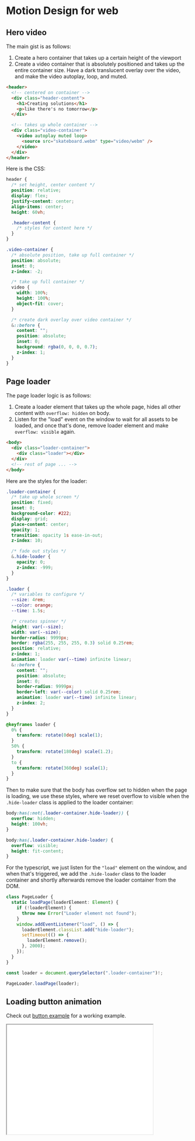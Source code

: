 
# Motion Design for web

## Hero video

The main gist is as follows:

1. Create a hero container that takes up a certain height of the viewport
2. Create a video container that is absolutely positioned and takes up the entire container size. Have a dark translucent overlay over the video, and make the video autoplay, loop, and muted.

```html
<header>
  <!-- centered on container -->
  <div class="header-content">
    <h1>Creating solutions</h1>
    <p>like there's no tomorrow</p>
  </div>

  <!-- takes up whole container -->
  <div class="video-container">
    <video autoplay muted loop>
      <source src="skateboard.webm" type="video/webm" />
    </video>
  </div>
</header>
```

Here is the CSS:

```css
header {
  /* set height, center content */
  position: relative;
  display: flex;
  justify-content: center;
  align-items: center;
  height: 60vh;

  .header-content {
    /* styles for content here */
  }
}

.video-container {
  /* absolute position, take up full container */
  position: absolute;
  inset: 0;
  z-index: -2;

  /* take up full container */
  video {
    width: 100%;
    height: 100%;
    object-fit: cover;
  }

  /* create dark overlay over video container */
  &::before {
    content: "";
    position: absolute;
    inset: 0;
    background: rgba(0, 0, 0, 0.7);
    z-index: 1;
  }
}
```

## Page loader

The page loader logic is as follows:

1. Create a loader element that takes up the whole page, hides all other content with `overflow: hidden` on body.
2. Listen for the "load" event on the window to wait for all assets to be loaded, and once that's done, remove loader element and make `overflow: visible` again.

```html
<body>
  <div class="loader-container">
    <div class="loader"></div>
  </div>
  <!-- rest of page ... -->
</body>
```

Here are the styles for the loader:

```css
.loader-container {
  /* take up whole screen */
  position: fixed;
  inset: 0;
  background-color: #222;
  display: grid;
  place-content: center;
  opacity: 1;
  transition: opacity 1s ease-in-out;
  z-index: 10;

  /* fade out styles */
  &.hide-loader {
    opacity: 0;
    z-index: -999;
  }
}

.loader {
  /* variables to configure */
  --size: 4rem;
  --color: orange;
  --time: 1.5s;

  /* creates spinner */
  height: var(--size);
  width: var(--size);
  border-radius: 9999px;
  border: rgba(255, 255, 255, 0.3) solid 0.25rem;
  position: relative;
  z-index: 1;
  animation: loader var(--time) infinite linear;
  &::before {
    content: "";
    position: absolute;
    inset: 0;
    border-radius: 9999px;
    border-left: var(--color) solid 0.25rem;
    animation: loader var(--time) infinite linear;
    z-index: 2;
  }
}

@keyframes loader {
  0% {
    transform: rotate(0deg) scale(1);
  }
  50% {
    transform: rotate(180deg) scale(1.2);
  }
  to {
    transform: rotate(360deg) scale(1);
  }
}
```

Then to make sure that the body has overflow set to hidden when the page is loading, we use these styles, where we reset overflow to visible when the `.hide-loader` class is applied to the loader container:

```css
body:has(:not(.loader-container.hide-loader)) {
  overflow: hidden;
  height: 100vh;
}

body:has(.loader-container.hide-loader) {
  overflow: visible;
  height: fit-content;
}
```

For the typescript, we just listen for the `"load"` element on the window, and when that's triggered, we add the `.hide-loader` class to the loader container and shortly afterwards remove the loader container from the DOM.

```ts
class PageLoader {
  static loadPage(loaderElement: Element) {
    if (!loaderElement) {
      throw new Error("Loader element not found");
    }
    window.addEventListener("load", () => {
      loaderElement.classList.add("hide-loader");
      setTimeout(() => {
        loaderElement.remove();
      }, 2000);
    });
  }
}

const loader = document.querySelector(".loader-container")!;

PageLoader.loadPage(loader);
```

## Loading button animation

Check out [button example](/examples/loading-button) for a working example.

<iframe
  src="/examples/loading-button"
  width="400"
  height="300"
  loading="lazy"
  scrolling="no"
/>

For this animation, we create a loading animation where three dots bounce up and down.

Here are the steps:

1. When the button is clicked, wait for some asynchronous operation to finish. Before that, add the `.loading` class to the button and append a loading container with three dot elements inside of it. That loading container will be overlayed on top of the button to hide the text content.
2. When the async operation is finished, remove the loading dots from the DOM and remove the loading class.

```css
.btn {
  --bg-color: #000000;
  --text-color: #ffffff;
  background-color: var(--bg-color);
  border-radius: 9999px;
  width: 15rem;
  padding: 0.5rem;
  text-align: center;
  font-weight: 600;
  color: var(--text-color);
  text-transform: capitalize;
  font-size: 1rem;
  overflow: hidden;
  cursor: pointer;
}

.btn.loading {
  /* prevent overflow */
  overflow: hidden;
  position: relative;
  cursor: wait;

  /*  */
  .loader-container {
    display: flex;
    position: absolute;
    top: 0;
    left: 0;
    width: 100%;
    height: 100%;
    z-index: 10;
    background-color: var(--bg-color);
    gap: 0.5rem;
    justify-content: center;
    align-items: center;
    .dot {
      width: 0.5rem;
      height: 0.5rem;
      border-radius: 9999px;
      background-color: var(--text-color);
      animation: loading 1s infinite ease-in-out;
      animation-delay: calc(var(--num) * 0.1s);
    }
  }
}

@keyframes loading {
  0% {
    transform: scale(1);
  }
  33% {
    transform: scale(1.5);
  }
  66% {
    transform: scale(0.5);
  }
  100% {
    transform: scale(1);
  }
}
```

And this is the script. Here's the basic flow:

1. Button gets clicked
2. Add loading class, append loading container with dots inside of button.
3. After async operation completes, remove classes and loading container.

```ts
class LoadingButton {
  constructor(private button: HTMLButtonElement) {}

  onClick(cb: () => void | Promise<void>) {
    const button = this.button;
    button.addEventListener("click", async () => {
      // add css classes and add dots
      button.classList.add("loading");
      const loaderContainer = document.createElement("div");
      loaderContainer.classList.add("loader-container");
      loaderContainer.innerHTML = `
        <div class="dot" style="--num:1;"></div>
        <div class="dot" style="--num:2;"></div>
        <div class="dot" style="--num:3;"></div>
    `;
      button.appendChild(loaderContainer);

      // perform callback
      await cb();

      // remove loading styles
      button.classList.remove("loading");
      loaderContainer.remove();
    });
  }
}

const button = new LoadingButton(document.querySelector("button")!);

const sleep = (ms: number) => new Promise((resolve) => setTimeout(resolve, ms));

// simulate network request for 5 seconds
button.onClick(async () => {
  await sleep(5000);
});
```

## Hamburger button

```html
<button class="menu-button">
  <span></span>
  <span></span>
  <span></span>
</button>
```

```css
.menu-button {
  display: flex;
  flex-direction: column;
  justify-content: space-between;
  align-items: stretch;
  width: 1.25rem;
  height: 1rem;
  border: none;
  background: none;
  cursor: pointer;

  span {
    width: 100%;
    display: block;
    height: 2px;
    background-color: #222;
    border-radius: 0.25rem;
    transition: transform 0.3s ease;

    &:nth-child(2) {
      transform-origin: center center;
    }
  }
}

.menu-button.menu-button-open {
  span:nth-child(1) {
    transform: translat    <button class="menu-button">
      <span></span>
      <span></span>
      <span></span>
    </button>
    transform: scaleX(0);
  }
  span:nth-child(3) {
    transform: translate3d(0, -8px, 0) rotate(-45deg);
  }
}
```

<MenuButtonExample />
